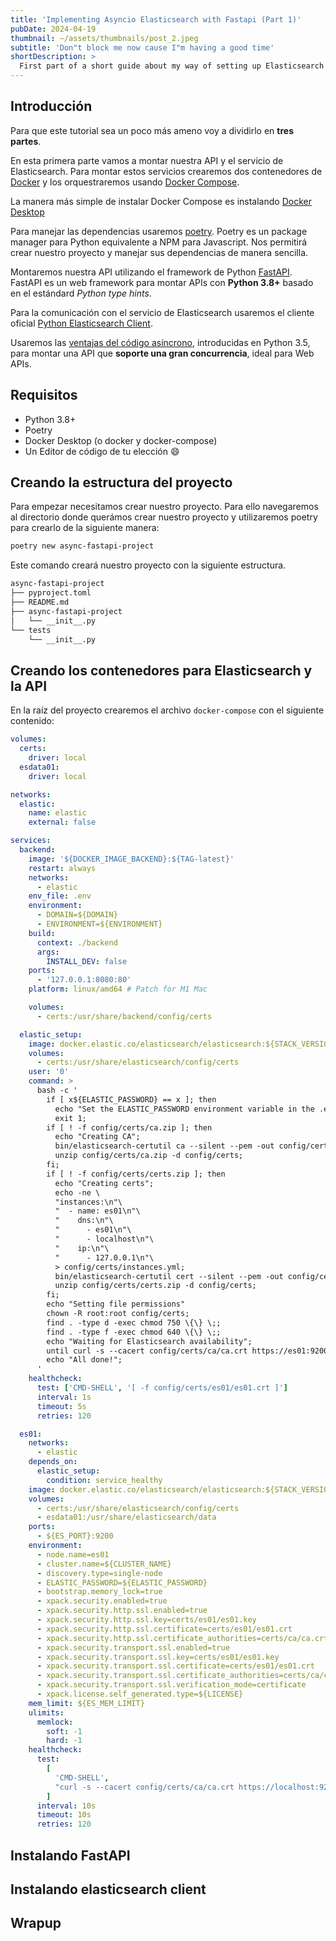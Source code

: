 ```yaml
---
title: 'Implementing Asyncio Elasticsearch with Fastapi (Part 1)'
pubDate: 2024-04-19
thumbnail: ~/assets/thumbnails/post_2.jpeg
subtitle: 'Don"t block me now cause I"m having a good time'
shortDescription: >
  First part of a short guide about my way of setting up Elasticsearch in the modern days.
---
```


## Introducción

Para que este tutorial sea un poco más ameno voy a dividirlo en **tres partes**.

En esta primera parte vamos a montar nuestra API y el servicio de Elasticsearch. Para montar estos servicios crearemos dos contenedores de [Docker](https://docs.docker.com/build/) y los orquestraremos usando [Docker Compose](https://docs.docker.com/compose/install/#installation-scenarios).

La manera más simple de instalar Docker Compose es instalando [Docker Desktop](https://docs.docker.com/compose/install/#scenario-one-install-docker-desktop)

Para manejar las dependencias usaremos [poetry](https://python-poetry.org). Poetry es un package manager para Python equivalente a NPM para Javascript. Nos permitirá crear nuestro proyecto y manejar sus dependencias de manera sencilla.

Montaremos nuestra API utilizando el framework de Python [FastAPI](https://fastapi.tiangolo.com/). FastAPI es un web framework para montar APIs con **Python 3.8+** basado en el estándard _Python type hints_.

Para la comunicación con el servicio de Elasticsearch usaremos el cliente oficial [Python Elasticsearch Client](https://elasticsearch-py.readthedocs.io/en/v8.13.0/).

Usaremos las [ventajas del código asíncrono](https://fastapi.tiangolo.com/async/?h=async#asynchronous-code), introducidas en Python 3.5, para montar una API que **soporte una gran concurrencia**, ideal para Web APIs.

## Requisitos

- Python 3.8+
- Poetry
- Docker Desktop (o docker y docker-compose)
- Un Editor de código de tu elección 😄

## Creando la estructura del proyecto

Para empezar necesitamos crear nuestro proyecto. Para ello navegaremos al directorio donde querámos crear nuestro proyecto y utilizaremos poetry para crearlo de la siguiente manera:

```bash
poetry new async-fastapi-project
```

Este comando creará nuestro proyecto con la siguiente estructura.

```bash
async-fastapi-project
├── pyproject.toml
├── README.md
├── async-fastapi-project
│   └── __init__.py
└── tests
    └── __init__.py
```

## Creando los contenedores para Elasticsearch y la API

En la raíz del proyecto crearemos el archivo `docker-compose` con el siguiente contenido:

```yml
volumes:
  certs:
    driver: local
  esdata01:
    driver: local

networks:
  elastic:
    name: elastic
    external: false

services:
  backend:
    image: '${DOCKER_IMAGE_BACKEND}:${TAG-latest}'
    restart: always
    networks:
      - elastic
    env_file: .env
    environment:
      - DOMAIN=${DOMAIN}
      - ENVIRONMENT=${ENVIRONMENT}
    build:
      context: ./backend
      args:
        INSTALL_DEV: false
    ports:
      - '127.0.0.1:8080:80'
    platform: linux/amd64 # Patch for M1 Mac

    volumes:
      - certs:/usr/share/backend/config/certs

  elastic_setup:
    image: docker.elastic.co/elasticsearch/elasticsearch:${STACK_VERSION}
    volumes:
      - certs:/usr/share/elasticsearch/config/certs
    user: '0'
    command: >
      bash -c '
        if [ x${ELASTIC_PASSWORD} == x ]; then
          echo "Set the ELASTIC_PASSWORD environment variable in the .env file";
          exit 1;
        if [ ! -f config/certs/ca.zip ]; then
          echo "Creating CA";
          bin/elasticsearch-certutil ca --silent --pem -out config/certs/ca.zip;
          unzip config/certs/ca.zip -d config/certs;
        fi;
        if [ ! -f config/certs/certs.zip ]; then
          echo "Creating certs";
          echo -ne \
          "instances:\n"\
          "  - name: es01\n"\
          "    dns:\n"\
          "      - es01\n"\
          "      - localhost\n"\
          "    ip:\n"\
          "      - 127.0.0.1\n"\
          > config/certs/instances.yml;
          bin/elasticsearch-certutil cert --silent --pem -out config/certs/certs.zip --in config/certs/instances.yml --ca-cert config/certs/ca/ca.crt --ca-key config/certs/ca/ca.key;
          unzip config/certs/certs.zip -d config/certs;
        fi;
        echo "Setting file permissions"
        chown -R root:root config/certs;
        find . -type d -exec chmod 750 \{\} \;;
        find . -type f -exec chmod 640 \{\} \;;
        echo "Waiting for Elasticsearch availability";
        until curl -s --cacert config/certs/ca/ca.crt https://es01:9200 | grep -q "missing authentication credentials"; do sleep 30; done;
        echo "All done!";
      '
    healthcheck:
      test: ['CMD-SHELL', '[ -f config/certs/es01/es01.crt ]']
      interval: 1s
      timeout: 5s
      retries: 120

  es01:
    networks:
      - elastic
    depends_on:
      elastic_setup:
        condition: service_healthy
    image: docker.elastic.co/elasticsearch/elasticsearch:${STACK_VERSION}
    volumes:
      - certs:/usr/share/elasticsearch/config/certs
      - esdata01:/usr/share/elasticsearch/data
    ports:
      - ${ES_PORT}:9200
    environment:
      - node.name=es01
      - cluster.name=${CLUSTER_NAME}
      - discovery.type=single-node
      - ELASTIC_PASSWORD=${ELASTIC_PASSWORD}
      - bootstrap.memory_lock=true
      - xpack.security.enabled=true
      - xpack.security.http.ssl.enabled=true
      - xpack.security.http.ssl.key=certs/es01/es01.key
      - xpack.security.http.ssl.certificate=certs/es01/es01.crt
      - xpack.security.http.ssl.certificate_authorities=certs/ca/ca.crt
      - xpack.security.transport.ssl.enabled=true
      - xpack.security.transport.ssl.key=certs/es01/es01.key
      - xpack.security.transport.ssl.certificate=certs/es01/es01.crt
      - xpack.security.transport.ssl.certificate_authorities=certs/ca/ca.crt
      - xpack.security.transport.ssl.verification_mode=certificate
      - xpack.license.self_generated.type=${LICENSE}
    mem_limit: ${ES_MEM_LIMIT}
    ulimits:
      memlock:
        soft: -1
        hard: -1
    healthcheck:
      test:
        [
          'CMD-SHELL',
          "curl -s --cacert config/certs/ca/ca.crt https://localhost:9200 | grep -q 'missing authentication credentials'",
        ]
      interval: 10s
      timeout: 10s
      retries: 120
```

## Instalando FastAPI

## Instalando elasticsearch client

## Wrapup
